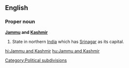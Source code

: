 ==English==
===Proper noun===
'''[[Jammu]] and [[Kashmir]]'''
{{wikipedia}}
#State in northern [[India]] which has [[Srinagar]] as its capital.

[[Category:Political subdivisions]]

[[hi:Jammu and Kashmir]]
[[hu:Jammu and Kashmir]]